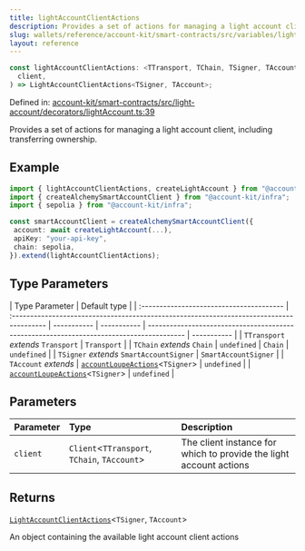 ```yaml
---
title: lightAccountClientActions
description: Provides a set of actions for managing a light account client, including transferring ownership.
slug: wallets/reference/account-kit/smart-contracts/src/variables/lightAccountClientActions
layout: reference
---
```


```ts
const lightAccountClientActions: <TTransport, TChain, TSigner, TAccount>(
  client,
) => LightAccountClientActions<TSigner, TAccount>;
```

Defined in: [account-kit/smart-contracts/src/light-account/decorators/lightAccount.ts:39](https://github.com/alchemyplatform/aa-sdk/blob/49e74eee8606f480b200b4612d00d950da8a8742/account-kit/smart-contracts/src/light-account/decorators/lightAccount.ts#L39)

Provides a set of actions for managing a light account client, including transferring ownership.

## Example

```ts
import { lightAccountClientActions, createLightAccount } from "@account-kit/smart-contracts";
import { createAlchemySmartAccountClient } from "@account-kit/infra";
import { sepolia } from "@account-kit/infra";

const smartAccountClient = createAlchemySmartAccountClient({
 account: await createLightAccount(...),
 apiKey: "your-api-key",
 chain: sepolia,
}).extend(lightAccountClientActions);
```

## Type Parameters

| Type Parameter                           | Default type                                                                             |
| :--------------------------------------- | :--------------------------------------------------------------------------------------- | ----------- | ----------- | ---------------------------------------------------------------------------------------- | ----------- |
| `TTransport` _extends_ `Transport`       | `Transport`                                                                              |
| `TChain` _extends_ `Chain`               | `undefined`                                                                              | `Chain`     | `undefined` |
| `TSigner` _extends_ `SmartAccountSigner` | `SmartAccountSigner`                                                                     |
| `TAccount` _extends_                     | [`accountLoupeActions`](../../../core/src/variables/accountLoupeActions.mdx)\<`TSigner`> | `undefined` |             | [`accountLoupeActions`](../../../core/src/variables/accountLoupeActions.mdx)\<`TSigner`> | `undefined` |

## Parameters

| Parameter | Type                                          | Description                                                        |
| :-------- | :-------------------------------------------- | :----------------------------------------------------------------- |
| `client`  | `Client`\<`TTransport`, `TChain`, `TAccount`> | The client instance for which to provide the light account actions |

## Returns

[`LightAccountClientActions`](../type-aliases/LightAccountClientActions.mdx)\<`TSigner`, `TAccount`>

An object containing the available light account client actions
